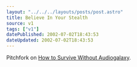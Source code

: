 ```yaml
---
layout: "../../../layouts/posts/post.astro"
title: Believe In Your Stealth
source: v1
tags: ["v1"]
datePublished: 2002-07-02T18:43:53
dateUpdated: 2002-07-02T18:43:53
---
```


Pitchfork on [How to Survive Without Audiogalaxy][1].

[1]: http://www.pitchforkmedia.com/watw/02-06/audiogalaxy.shtml "Pitchfork Media: How to Survive Without Audiogalaxy: A Guide to File-Sharing Alternatives"
